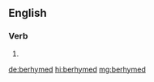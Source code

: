 ==English==

===Verb===
{{head|en|verb form}}

# {{en-past of|berhyme}}

[[de:berhymed]]
[[hi:berhymed]]
[[mg:berhymed]]